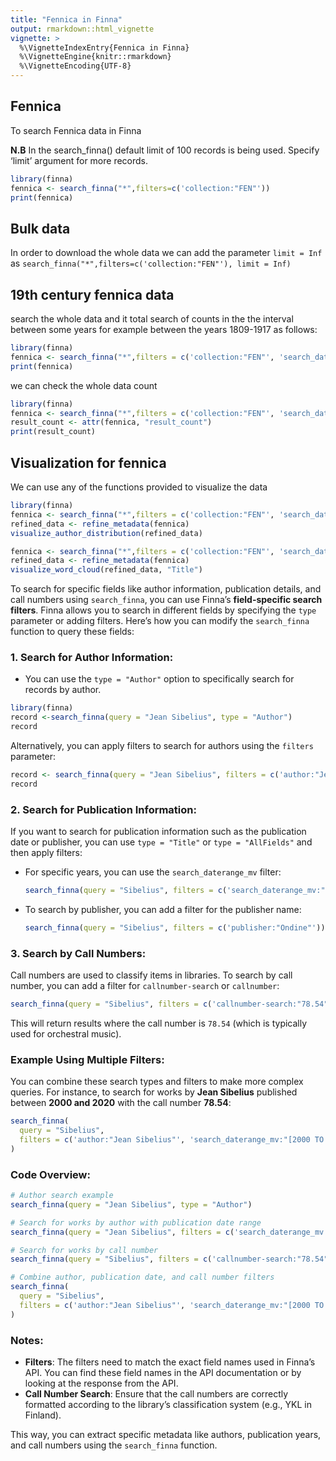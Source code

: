 ```yaml
---
title: "Fennica in Finna"
output: rmarkdown::html_vignette
vignette: >
  %\VignetteIndexEntry{Fennica in Finna}
  %\VignetteEngine{knitr::rmarkdown}
  %\VignetteEncoding{UTF-8}
---
```


## Fennica 

To search Fennica data in Finna

**N.B** In the search_finna() default limit of 100 records is being used. Specify 'limit' argument for more records.

```r
library(finna)
fennica <- search_finna("*",filters=c('collection:"FEN"'))
print(fennica)
```

## Bulk data

In order to download the whole data we can add the parameter `limit = Inf`
as `search_finna("*",filters=c('collection:"FEN"'), limit = Inf)`

## 19th century fennica data

search the whole data and it total search of counts in the the interval between 
some years for example between the years 1809-1917 as follows:

```r
library(finna)
fennica <- search_finna("*",filters = c('collection:"FEN"', 'search_daterange_mv:"[1808 TO 1918]"'))
print(fennica)
```

we can check the whole data count

```r
library(finna)
fennica <- search_finna("*",filters = c('collection:"FEN"', 'search_daterange_mv:"[1809 TO 1918]"'))
result_count <- attr(fennica, "result_count")
print(result_count)
```

## Visualization for fennica

We can use any of the functions provided to visualize the data 
```r
library(finna)
fennica <- search_finna("*",filters = c('collection:"FEN"', 'search_daterange_mv:"[1809 TO 1918]"'))
refined_data <- refine_metadata(fennica)
visualize_author_distribution(refined_data)
```

```r
fennica <- search_finna("*",filters = c('collection:"FEN"', 'search_daterange_mv:"[1809 TO 1918]"'))
refined_data <- refine_metadata(fennica)
visualize_word_cloud(refined_data, "Title")
```

To search for specific fields like author information, publication details, and call numbers 
using `search_finna`, you can use Finna's **field-specific search filters**. Finna allows 
you to search in different fields by specifying the `type` parameter or adding filters. 
Here's how you can modify the `search_finna` function to query these fields:

### 1. **Search for Author Information:**

   - You can use the `type = "Author"` option to specifically search for records by author.

```r
library(finna)
record <-search_finna(query = "Jean Sibelius", type = "Author")
record
```

Alternatively, you can apply filters to search for authors using the `filters` parameter:

```r
record <- search_finna(query = "Jean Sibelius", filters = c('author:"Jean Sibelius"'))
record
```

### 2. **Search for Publication Information:**

   If you want to search for publication information such as the publication date or publisher, you can use `type = "Title"` or `type = "AllFields"` and then apply filters:

   - For specific years, you can use the `search_daterange_mv` filter:

     ```r
     search_finna(query = "Sibelius", filters = c('search_daterange_mv:"[2000 TO 2020]"'))
     ```

   - To search by publisher, you can add a filter for the publisher name:

     ```r
     search_finna(query = "Sibelius", filters = c('publisher:"Ondine"'))
     ```

### 3. **Search by Call Numbers:**

   Call numbers are used to classify items in libraries. To search by call number, you can add a filter for `callnumber-search` or `callnumber`:

   ```r
   search_finna(query = "Sibelius", filters = c('callnumber-search:"78.54"'))
   ```

   This will return results where the call number is `78.54` (which is typically used for orchestral music).

### Example Using Multiple Filters:
You can combine these search types and filters to make more complex queries. For instance, to search for works by **Jean Sibelius** published between **2000 and 2020** with the call number **78.54**:

```r
search_finna(
  query = "Sibelius",
  filters = c('author:"Jean Sibelius"', 'search_daterange_mv:"[2000 TO 2020]"', 'callnumber-search:"78.54"')
)
```

### Code Overview:

```r
# Author search example
search_finna(query = "Jean Sibelius", type = "Author")

# Search for works by author with publication date range
search_finna(query = "Jean Sibelius", filters = c('search_daterange_mv:"[2000 TO 2020]"'))

# Search for works by call number
search_finna(query = "Sibelius", filters = c('callnumber-search:"78.54"'))

# Combine author, publication date, and call number filters
search_finna(
  query = "Sibelius",
  filters = c('author:"Jean Sibelius"', 'search_daterange_mv:"[2000 TO 2020]"', 'callnumber-search:"78.54"')
)
```

### Notes:
- **Filters**: The filters need to match the exact field names used in Finna's API. You can find these field names in the API documentation or by looking at the response from the API.
- **Call Number Search**: Ensure that the call numbers are correctly formatted according to the library's classification system (e.g., YKL in Finland).
  
This way, you can extract specific metadata like authors, publication years, and call numbers using the `search_finna` function.
